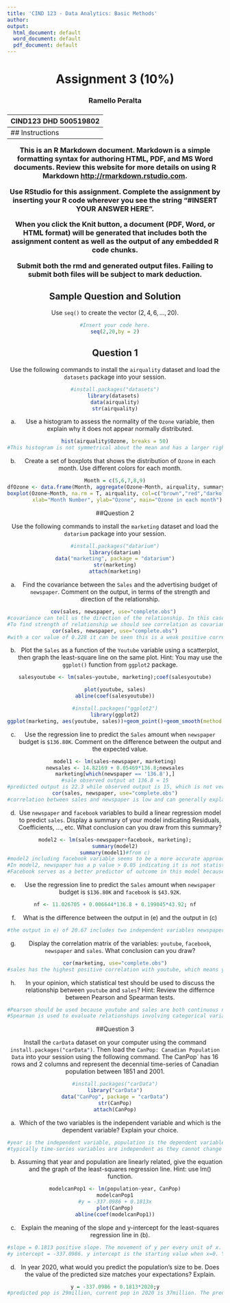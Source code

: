 ---
title: 'CIND 123 - Data Analytics: Basic Methods'
author: 
output:
  html_document: default
  word_document: default
  pdf_document: default
---
<center> <h1> Assignment 3 (10%) </h1> </center>
<center>  <h3> Ramello Peralta </h2> </center>
<center> <h3> CIND123 DHD 500519802 </h2> </center>
---
## Instructions 

This is an R Markdown document. Markdown is a simple formatting syntax for authoring HTML, PDF, and MS Word documents. Review this website for more details on using R Markdown <http://rmarkdown.rstudio.com>.

Use RStudio for this assignment. Complete the assignment by inserting your R code wherever you see the string "#INSERT YOUR ANSWER HERE".

When you click the **Knit** button, a document (PDF, Word, or HTML format) will be generated that includes both the assignment content as well as the output of any embedded R code chunks.

Submit **both**  the rmd and generated output files. Failing to submit both files will be subject to mark deduction.

## Sample Question and Solution

Use `seq()` to create the vector $(2,4,6,\ldots,20)$.

```{r}
#Insert your code here.
seq(2,20,by = 2)
```


## Question 1

Use the following commands to install the `airquality` dataset and load the `datasets` package into your session.
```{r}
#install.packages("datasets")
library(datasets) 
data(airquality)
str(airquality)
```


a) Use a histogram to assess the normality of the `Ozone` variable, then explain why it does not appear normally distributed.
```{r}
hist(airquality$Ozone, breaks = 50)
#This histogram is not symmetrical about the mean and has a larger right tail therefore is not normally distributed.
```

b) Create a set of boxplots that shows the distribution of `Ozone` in each month. 
Use different colors for each month.
```{r}
Month = c(5,6,7,8,9)
dfOzone <- data.frame(Month, aggregate(Ozone~Month, airquality, summary, na.rm = T)[,2]);dfOzone
boxplot(Ozone~Month, na.rm = T, airquality, col=c("brown","red","darkolivegreen", "deepskyblue4", "orange"), 
        xlab="Month Number", ylab="Ozone", main="Ozone in each month")
```



##Question 2

Use the following commands to install the `marketing` dataset and load the `datarium` package into your session.
```{r}
#install.packages("datarium")
library(datarium)
data("marketing", package = "datarium")
str(marketing)
attach(marketing)
```

a)  Find the covariance between the `Sales` and the advertising budget of `newspaper`. Comment on the output, in terms of the strength and direction of the relationship.
```{r}
cov(sales, newspaper, use="complete.obs") 
#covariance can tell us the direction of the relationship. In this case it is a positive linear direction.
#To find strength of relationship we should see correlation as covariance does not truly provide strength of relationship.
cor(sales, newspaper, use="complete.obs")
#with a cor value of 0.228 it can be seen this is a weak positive correlation.
```

b) Plot the `Sales` as a function of the `Youtube` variable using a scatterplot, then graph the least-square line on the same plot. 
Hint: You may use the `ggplot()` function from `ggplot2` package. 

```{r}
salesyoutube <- lm(sales~youtube, marketing);coef(salesyoutube)

plot(youtube, sales)
abline(coef(salesyoutube))

#install.packages("ggplot2")
library(ggplot2)
ggplot(marketing, aes(youtube, sales))+geom_point()+geom_smooth(method = 'lm', se = FALSE)
```

c) Use the regression line to predict the `Sales` amount when `newspaper` budget is `$136.80K`. Comment on the difference between the output and the expected value. 
```{r}
model1 <- lm(sales~newspaper, marketing)
newsales <- 14.82169 + 0.05469*136.8;newsales
marketing[which(newspaper == '136.8'),]
#sale observed output at 136.8 = 15
#predicted output is 22.3 while observed output is 15, which is not very accurate
cor(sales, newspaper, use="complete.obs")
#correlation between sales and newspaper is low and can generally explain why the difference between predicted and observed outcome is different.

```

d) Use `newspaper` and `facebook` variables to build a linear regression model to predict `sales`. Display a summary of your model indicating Residuals, Coefficients, ..., etc. What conclusion can you draw from this summary?
```{r}
model2 <- lm(sales~newspaper+facebook, marketing);
summary(model2)
summary(model1)#from c)
#model2 including facebook variable seems to be a more accurate approach at predicting sales. model2 Rsquared value and RSE are higher in model2 than model1, which means model2 is a better fit.
#In model2, newspaper has a p value > 0.05 indicating it is not statistically significant and we can retain the null hypothesis that the newspaper coefficient = 0 and has no effect. Therefore, newspaper is not a meaningful addition to model2. 
#Facebook serves as a better predictor of outcome in this model because its p value is statistically significant.
```

e) Use the regression line to predict the `Sales` amount when `newspaper` budget is `$136.80K` and `facebook` is `$43.92K`.
```{r}
nf <- 11.026705 + 0.006644*136.8 + 0.199045*43.92; nf
```

f) What is the difference between the output in (e) and the output in (c)
```{r}
#the output in e) of 20.67 includes two independent variables newspaper + facebook, and is a multiple linear regression analysis. the output in e) is more accurate than c) 22.3 as it is closer to the actual observed output of 15. Facebook has a higher correlation to sales than newspaper to sales, and the inclusion of facebook in the model seems to be meaningful as the output was more accurate.
```

g) Display the correlation matrix of the variables: `youtube`, `facebook`, `newspaper` and `sales`. What conclusion can you draw?
```{r}
cor(marketing, use="complete.obs")
#sales has the highest positive correlation with youtube, which means youtube has the best return per dollar spent versus the other variables facebook and newspaper. Investing more budget into youtube and less into newspaper may be a smart business decision.
```

h) In your opinion, which statistical test should be used to discuss the relationship between `youtube` and `sales`?
Hint:  Review the differnce between Pearson and Spearman tests.
```{r}
#Pearson should be used because youtube and sales are both continuous numeric variables
#Spearman is used to evaluate relationships involving categorical variables
```


##Question 3

Install the `carData` dataset on your computer using the command `install.packages("carData")`. Then load the `CanPop: Canadian Population Data` into your session using the following command.  The CanPop` has 16 rows and 2 columns and represent the decennial time-series of Canadian population between 1851 and 2001.
```{r}
#install.packages("carData")
library("carData")
data("CanPop", package = "carData")
str(CanPop)
attach(CanPop)
```

a) Which of the two variables is the independent variable and which is the dependent variable? Explain your choice.
```{r}
#year is the independent variable, population is the dependent variable
#typically time-series variables are independent as they cannot change or be influenced by other variables. Population in this case is influenced by year, as every increase in year relates to the increase of population, thus it is the dependent variable.
```

b) Assuming that year and population are linearly related, give the equation and the graph of the least-squares regression line.
Hint: use lm() function.
```{r}
modelcanPop1 <- lm(population~year, CanPop)
modelcanPop1
#y = -337.0986 + 0.1813x
plot(CanPop)
abline(coef(modelcanPop1))
```

c) Explain the meaning of the slope and y-intercept for the least-squares regression line in (b).
```{r}
#slope = 0.1813 positive slope. The movement of y per every unit of x. For example, as per this linear model: the population increases by 0.1813 population units or 181300 people per year. 
#y intercept = -337.0986. y intercept is the starting value when x=0. Y intercept does not represent anything meaningful for this linear model because population cannot be negative. 
```

d) In year 2020, what would you predict the population's size to be.  Does the value of the predicted size matches your expectations? Explain.
```{r}
y = -337.0986 + 0.1813*2020;y
#predicted pop is 29million, current pop in 2020 is 37million. The predicted and observed outputs do not match because population growth may follow an exponential model thus the data would have to be transformed to better fit a linear model. Including a greater sample area (ie. taking more samples from years <1850) may help develop a better model as well.
```
